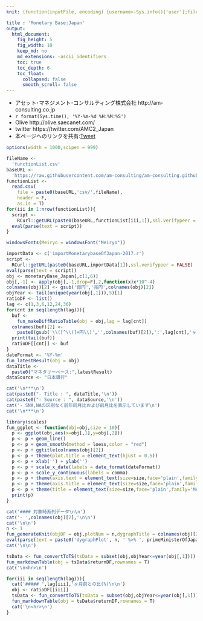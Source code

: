 ```yaml
---
knit: (function(inputFile, encoding) {username<-Sys.info()['user'];fileName<-'defaultPath.csv';pathToFile <-paste0('C:/Users/', username,'/Desktop/pathToCSV/');setwd(pathToFile);buf0<-read.csv(fileName,header = F,skip = 0,stringsAsFactor = F,check.names = F,fileEncoding = 'utf-8');timeStamp<-format(Sys.time(),'%Y%m%d%H%M%S');htmlName<-'00001';rmarkdown::render(inputFile, encoding = encoding, output_file = paste0('C:/Users/',username,buf0[2,1],'charts/','am-consulting.co.jp-',htmlName,'.html')) })

title : 'Monetary Base:Japan'
output: 
  html_document:
    fig_height: 5
    fig_width: 10
    keep_md: no
    md_extensions: -ascii_identifiers 
    toc: true
    toc_depth: 6
    toc_float:
      collapsed: false
      smooth_scroll: false
---
```

<link href="http://knowledgevault.saecanet.com/components/rmarkdown-html.css" rel="stylesheet">
<script src="http://knowledgevault.saecanet.com/components/JavascriptCode.js"></script>
<style>.main-container {max-width : 1000px;}</style>

- アセット･マネジメント･コンサルティング株式会社 http://am-consulting.co.jp
- `r format(Sys.time(), '%Y-%m-%d %H:%M:%S')`
- Olive http://olive.saecanet.com/
- twitter https://twitter.com/AMC2_Japan
- 本ページへのリンクを共有:<a href="https://twitter.com/share" class="twitter-share-button" data-via="AMC2_Japan" data-size="large">Tweet</a> <script>!function(d,s,id){var js,fjs=d.getElementsByTagName(s)[0],p=/^http:/.test(d.location)?'http':'https';if(!d.getElementById(id)){js=d.createElement(s);js.id=id;js.src=p+'://platform.twitter.com/widgets.js';fjs.parentNode.insertBefore(js,fjs);}}(document, 'script', 'twitter-wjs');</script>

```r
options(width = 1000,scipen = 999)
```

```r
fileName <- 
  'functionList.csv'
baseURL <- 
  'https://raw.githubusercontent.com/am-consulting/am-consulting.github.io/master/'
functionList <- 
  read.csv(
    file = paste0(baseURL,'csv/',fileName),
    header = F,
    as.is = T)
for(iii in 1:nrow(functionList)){
  script <- 
    RCurl::getURL(paste0(baseURL,functionList[iii,1]),ssl.verifypeer = F)
  eval(parse(text = script))
}
```

```r
windowsFonts(Meiryo = windowsFont("Meiryo"))
```

```r
importData <- c('importMonetarybaseOfJapan-2017.r')
script <-
  RCurl::getURL(paste0(baseURL,importData[1]),ssl.verifypeer = FALSE)
eval(parse(text = script))
obj <- monetaryBase_Japan[,c(1,6)]
obj[,-1] <- apply(obj[,-1,drop=F],2,function(x)x*10^-4)
colnames(obj)[2] <- gsub('億円','兆円',colnames(obj)[2])
objYear <- tail(unique(year(obj[,1])),5)[1]
ratioDF <- list()
lag <- c(1,3,6,12,24,36)
for(cnt in seq(length(lag))){
  buf <- 
    fun_makeDiffRatioTable(obj = obj,lag = lag[cnt])
  colnames(buf)[2] <- 
    paste0(gsub('\\([^\\(]+円\\)','',colnames(buf)[2]),':',lag[cnt],'ヶ月前との比(%)')
  print(tail(buf))
  ratioDF[[cnt]] <- buf
}
dateFormat <- '%Y-%m'
fun_latestResult(obj = obj)
dataTitle <- 
  paste0("マネタリーベース:",latestResult)
dataSource <- "日本銀行"
```

```r
cat('\n***\n')
cat(paste0("- Title : ", dataTitle,'\n'))
cat(paste0("- Source : ", dataSource,'\n'))
cat('- SNA,NAの区別なく前年同月比および前月比を表示しています\n')
cat('\n***\n')
```

```r
library(scales)
fun_ggplot <- function(obj=obj,size = 10){
  p <- ggplot(obj,aes(x=obj[,1],y=obj[,2]))
  p <- p + geom_line()
  p <- p + geom_smooth(method = loess,color = "red")
  p <- p + ggtitle(colnames(obj)[2])
  p <- p + theme(plot.title = element_text(hjust = 0.5))
  p <- p + xlab('') + ylab('')
  p <- p + scale_x_date(labels = date_format(dateFormat))
  p <- p + scale_y_continuous(labels = comma)
  p <- p + theme(axis.text = element_text(size=size,face='plain',family='Meiryo'))
  p <- p + theme(axis.title = element_text(size=size,face='plain',family='Meiryo'))
  p <- p + theme(title = element_text(size=size,face='plain',family='Meiryo'))
  print(p)
}
```

```r
cat('#### 対象時系列データ\n\n')
cat('- ',colnames(obj)[2],'\n\n')
cat('\n\n')
n <- 1
fun_generateKnit(objDF = obj,plotNum = n,dygraphTitle = colnames(obj)[2],group = 0,quantiles = 1)
eval(parse(text = paste0('dygraphPlot', n, ' %>% ', primeMinisterOfJapan_dygraph)))
cat('\n\n')
```

```r
tsData <- fun_convertToTS(tsData = subset(obj,objYear<=year(obj[,1])))
fun_markdownTable(obj = tsData$returnDF,rownames = T)
cat('\n<hr>\n')
```

```r
for(iii in seq(length(lag))){
  cat('##### ',lag[iii],'ヶ月前との比(%)\n\n')
  obj <- ratioDF[[iii]]
  tsData <- fun_convertToTS(tsData = subset(obj,objYear<=year(obj[,1])))
  fun_markdownTable(obj = tsData$returnDF,rownames = T)
  cat('\n<hr>\n')
}
```

<script>MakeNegative();</script>
<script>
  (function(i,s,o,g,r,a,m){i['GoogleAnalyticsObject']=r;i[r]=i[r]||function(){
  (i[r].q=i[r].q||[]).push(arguments)},i[r].l=1*new Date();a=s.createElement(o),
  m=s.getElementsByTagName(o)[0];a.async=1;a.src=g;m.parentNode.insertBefore(a,m)
  })(window,document,'script','https://www.google-analytics.com/analytics.js','ga');

  ga('create', 'UA-3077339-5', 'auto');
  ga('send', 'pageview');

</script>
